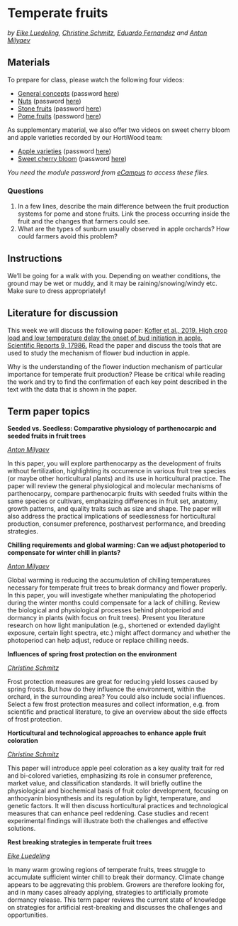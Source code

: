 # Temperate fruits
*by [Eike Luedeling](http://www.hortibonn.de/author/prof.-dr.-eike-luedeling/), [Christine Schmitz](http://www.hortibonn.de/author/christine-schmitz/), [Eduardo Fernandez](https://www.pucv.cl/uuaa/escuela-de-agronomia/eduardo-fernandez-collao) and [Anton Milyaev](http://inresgb-lehre.iaas.uni-bonn.de/author/dr.-anton-milyaev/)*

## Materials

To prepare for class, please watch the following four videos:

* [General concepts](https://uni-bonn.sciebo.de/s/yKN9dy7xNkmXQTg) (password [here](https://ecampus.uni-bonn.de/goto_ecampus_copa_3530257.html))
* [Nuts](https://uni-bonn.sciebo.de/s/hh7O7y95krrVFLg) (password [here](https://ecampus.uni-bonn.de/goto_ecampus_copa_3530257.html))
* [Stone fruits](https://uni-bonn.sciebo.de/s/Wb8pk3fbMRjUU41) (password [here](https://ecampus.uni-bonn.de/goto_ecampus_copa_3530257.html))
* [Pome fruits](https://uni-bonn.sciebo.de/s/jZYjDaQZPLllQpz) (password [here](https://ecampus.uni-bonn.de/goto_ecampus_copa_3530257.html))

As supplementary material, we also offer two videos on sweet cherry bloom and apple varieties recorded by our HortiWood team:

* [Apple varieties](https://uni-bonn.sciebo.de/s/wrGdpRgt7GKVYzo) (password [here](https://ecampus.uni-bonn.de/goto_ecampus_copa_3530257.html))
* [Sweet cherry bloom](https://uni-bonn.sciebo.de/s/OQlxeit0brc8iH4) (password [here](https://ecampus.uni-bonn.de/goto_ecampus_copa_3530257.html))

*You need the module password from [eCampus](https://ecampus.uni-bonn.de/goto_ecampus_copa_3530257.html) to access these files.*


### Questions

1. In a few lines, describe the main difference between the fruit production systems for pome and stone fruits. Link the process occurring inside the fruit and the changes that farmers could see.
2. What are the types of sunburn usually observed in apple orchards? How could farmers avoid this problem?

## Instructions

We'll be going for a walk with you. Depending on weather conditions, the ground may be wet or muddy, and it may be raining/snowing/windy etc. Make sure to dress appropriately! 

## Literature for discussion

This week we will discuss the following paper: [Kofler et al., 2019. High crop load and low temperature delay the onset of bud initiation in apple. Scientific Reports 9, 17986.](https://doi.org/10.1038/s41598-019-54381-x)
Read the paper and discuss the tools that are used to study the mechanism of flower bud induction in apple.

Why is the understanding of the flower induction mechanism of particular importance for temperate fruit production? Please be critical while reading the work and try to find the confirmation of each key point described in the text with the data that is shown in the paper.

## Term paper topics

**Seeded vs. Seedless: Comparative physiology of parthenocarpic and seeded fruits in fruit trees**

*[Anton Milyaev](http://inresgb-lehre.iaas.uni-bonn.de/author/dr.-anton-milyaev/)*

In this paper, you will explore parthenocarpy as the development of fruits without fertilization, highlighting its occurrence in various fruit tree species (or maybe other horticultural plants) and its use in horticultural practice. The paper will review the general physiological and molecular mechanisms of parthenocarpy, compare parthenocarpic fruits with seeded fruits within the same species or cultivars, emphasizing differences in fruit set, anatomy, growth patterns, and quality traits such as size and shape. The paper will also address the practical implications of seedlessness for horticultural production, consumer preference, postharvest performance, and breeding strategies.

**Chilling requirements and global warming: Can we adjust photoperiod to compensate for winter chill in plants?**

*[Anton Milyaev](http://inresgb-lehre.iaas.uni-bonn.de/author/dr.-anton-milyaev/)*

Global warming is reducing the accumulation of chilling temperatures necessary for temperate fruit trees to break dormancy and flower properly. In this paper, you will investigate whether manipulating the photoperiod during the winter months could compensate for a lack of chilling. Review the biological and physiological processes behind photoperiod and dormancy in plants (with focus on fruit trees). Present you literature research on how light manipulation (e.g., shortened or extended daylight exposure, certain light spectra, etc.) might affect dormancy and whether the photoperiod can help adjust, reduce or replace chilling needs.

**Influences of spring frost protection on the environment**

*[Christine Schmitz](http://www.hortibonn.de/author/christine-schmitz/)*

Frost protection measures are great for reducing yield losses caused by spring frosts. But how do they influence the environment, within the orchard, in the surrounding area? You could also include social influences. Select a few frost protection measures and collect information, e.g. from scientific and practical literature, to give an overview about the side effects of frost protection.  

**Horticultural and technological approaches to enhance apple fruit coloration**

*[Christine Schmitz](http://www.hortibonn.de/author/christine-schmitz/)*

This paper will introduce apple peel coloration as a key quality trait for red and bi-colored varieties, emphasizing its role in consumer preference, market value, and classification standards. It will briefly outline the physiological and biochemical basis of fruit color development, focusing on anthocyanin biosynthesis and its regulation by light, temperature, and genetic factors. It will then discuss horticultural practices and technological measures that can enhance peel reddening. Case studies and recent experimental findings will illustrate both the challenges and effective solutions. 

**Rest breaking strategies in temperate fruit trees**

*[Eike Luedeling](http://www.hortibonn.de/author/prof.-dr.-eike-luedeling/)*

In many warm growing regions of temperate fruits, trees struggle to accumulate sufficient winter chill to break their dormancy. Climate change appears to be aggrevating this problem. Growers are therefore looking for, and in many cases already applying, strategies to artificially promote dormancy release. This term paper reviews the current state of knowledge on strategies for artificial rest-breaking and discusses the challenges and opportunities.
